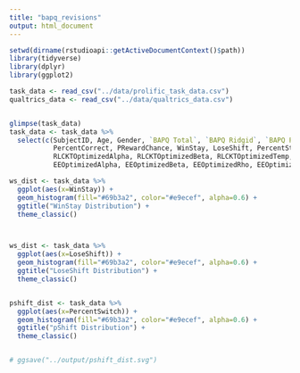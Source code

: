 ```yaml
---
title: "bapq_revisions"
output: html_document
---
```



```r
setwd(dirname(rstudioapi::getActiveDocumentContext()$path))
library(tidyverse)
library(dplyr)
library(ggplot2)
```



```r
task_data <- read_csv("../data/prolific_task_data.csv")
qualtrics_data <- read_csv("../data/qualtrics_data.csv")


glimpse(task_data)
task_data <- task_data %>%
  select(c(SubjectID, Age, Gender, `BAPQ Total`, `BAPQ Ridgid`, `BAPQ Pragmatic`, `BAPQ Aloof`,
           PercentCorrect, PRewardChance, WinStay, LoseShift, PercentStay, PercentSwitch, PercentReward, PercentChance, AverageRT, AverageRunLength,
           RLCKTOptimizedAlpha, RLCKTOptimizedBeta, RLCKTOptimizedTemp, RLCKTOptimizedChoiceKernel, RLCKTOptimizedValueChoiceWeight, RLCKTModelAgreement,
           EEOptimizedAlpha, EEOptimizedBeta, EEOptimizedRho, EEOptimizedGamma, EEModelAgreement, `p explore`, `updated reward sens`, `exploration potential`, `exploitation potential`))

```


```r


ws_dist <- task_data %>%
  ggplot(aes(x=WinStay)) +
  geom_histogram(fill="#69b3a2", color="#e9ecef", alpha=0.6) + 
  ggtitle("WinStay Distribution") + 
  theme_classic()



ws_dist <- task_data %>%
  ggplot(aes(x=LoseShift)) +
  geom_histogram(fill="#69b3a2", color="#e9ecef", alpha=0.6) + 
  ggtitle("LoseShift Distribution") + 
  theme_classic()


pshift_dist <- task_data %>%
  ggplot(aes(x=PercentSwitch)) +
  geom_histogram(fill="#69b3a2", color="#e9ecef", alpha=0.6) + 
  ggtitle("pShift Distribution") + 
  theme_classic()


# ggsave("../output/pshift_dist.svg")

```
